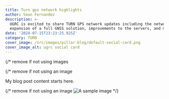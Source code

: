 ```yaml
---
title: Turn gps network highlights
author: Sean Fernandez
description: >-
  UGRC is excited to share TURN GPS network updates including the network
  expansion of a full GNSS solution, improvements to the servers, and more.
date: '2024-07-15T23:23:25.925Z'
category: TURN
cover_image: /src/images/pillar-blog/default-social-card.png
cover_image_alt: ugrc social card
---
```


{/* remove if not using images 

{/* remove if not using an image 

My blog post content starts here.

{/* remove if not using an image
<Image src={myImage} loading="eager" alt="A sample image" /> */}

